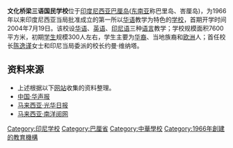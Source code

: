 '''文化桥梁三语国民学校'''位于[[印度尼西亚|印度尼西亚]][[巴厘岛|巴厘岛]]([[东南亚|东南亚]]称巴里岛、峇厘岛)，为1966年以来印度尼西亚当局批准成立的第一所以[[华语|华语]]教学为特色的[[学校|学校]]，首期开学时间2004年7月19日。该校设[[华语|华语]]、[[英语|英语]]、[[印度尼西亚语|印尼语]]三种[[语言|语言]]教学；学校规模面积7600平方米，初期[[学生|学生]]规模300人左右，学生主要为[[华裔|华裔]]、当地族裔和[[欧洲|欧洲]]人；首任校长[[陈逸谨|陈逸谨]]女士和印尼当局委派的校长约曼·维纳塔。

==资料来源==
*上述根据以下[[网站|网站]]收集的资料整理。
*[http://www.chinaqw.com.cn/node2/node116/node275/node276/userobject6ai177075.html 中国·华声报]{{dead link|date=2018年3月 |bot=InternetArchiveBot |fix-attempted=yes }}
*[https://web.archive.org/web/20040618022214/http://www.kwongwah.com.my/today/gj040618_011.htm 马来西亚·光华日报]
*[https://web.archive.org/web/20050526213616/http://www.k-society.com.my/edu/articledisplay.htm?article_rn=13401&category_rn=2 马来西亚·南洋阅网]

[[Category:印尼学校|Category:印尼学校]]
[[Category:巴厘省|Category:巴厘省]]
[[Category:中華學校|Category:中華學校]]
[[Category:1966年創建的教育機構|Category:1966年創建的教育機構]]